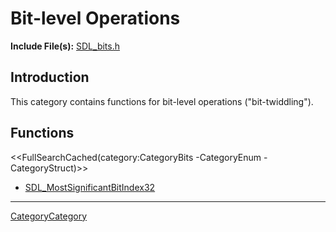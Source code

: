 
= Bit-level Operations =

'''Include File(s):''' [https://github.com/libsdl-org/SDL/blob/SDL2/include/SDL_bits.h SDL_bits.h]


== Introduction ==

This category contains functions for bit-level operations ("bit-twiddling").

== Functions ==
<<FullSearchCached(category:CategoryBits -CategoryEnum -CategoryStruct)>>

<!-- BEGIN CATEGORY LIST -->
* [[SDL_MostSignificantBitIndex32]]
<!-- END CATEGORY LIST -->
----
[[CategoryCategory]]
